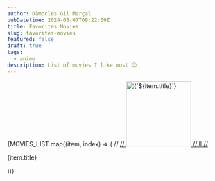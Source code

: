 ```yaml
---
author: Dâmocles Gil Marçal
pubDatetime: 2024-05-07T09:22:00Z
title: Favorites Movies.
slug: favorites-movies
featured: false
draft: true
tags:
  - anime
description: List of movies I like most 😉
---
```



<div className="grid grid-cols-3 gap-4 items-center text-center">
  {MOVIES_LIST.map((item, index) => (
    // <a
    //   key={index}
    //   href={item.href}
    //   target="blank"
    //   className="p-3 pt-2 hover:bg-skin-card no-underline"
    //   title={item.title}
    // >
    //   <img
    //     className="m-auto block"
    //     width="150"
    //     src={item.imgSrc}
    //     alt={`${item.title}`}
    //   />
    //   ll
    // </a>
    <p className="mt-2 mb-0 text-sm">{item.title}</p>
  ))}
</div>
